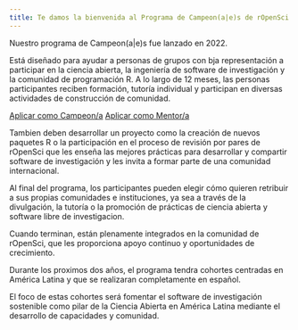 ```yaml
---
title: Te damos la bienvenida al Programa de Campeon(a|e)s de rOpenSci
---
```


::: {.hero-banner}

::: {.content-block}

::: {.hero-text}


Nuestro programa de Campeon(a|e)s fue lanzado en 2022. 

Está diseñado para ayudar a personas de grupos con bja representación a participar en la ciencia abierta, 
la ingeniería de software de investigación y la comunidad de programación R. 
A lo largo de 12 meses, las personas participantes reciben formación, 
tutoría individual y participan en diversas actividades de construcción de comunidad. 

::: {.hero-buttons}
[Aplicar como Campeon/a](/docs/get-started/index.qmd){.btn .btn-primary role="button"}
[Aplicar como Mentor/a](/docs/guide/){.btn .btn-primary role="button"}
::: 
:::

:::
:::

Tambien deben desarrollar un proyecto como la creación de nuevos paquetes R 
o la participación en el proceso de revisión por pares de rOpenSci que les enseña las mejores prácticas para desarrollar y compartir software de investigación y les invita a formar parte de una comunidad internacional.

Al final del programa, los participantes pueden elegir cómo quieren retribuir 
a sus propias comunidades e instituciones, ya sea a través de la divulgación, 
la tutoría o la promoción de prácticas de ciencia abierta y software libre de investigacion.

Cuando terminan, están plenamente integrados en la comunidad de rOpenSci, 
que les proporciona apoyo continuo y oportunidades de crecimiento.

Durante los proximos dos años, el programa tendra cohortes centradas en América Latina y
que se realizaran completamente en español.

El foco de estas cohortes será fomentar el software de investigación sostenible como pilar 
de la Ciencia Abierta en América Latina mediante el desarrollo de capacidades y comunidad.
